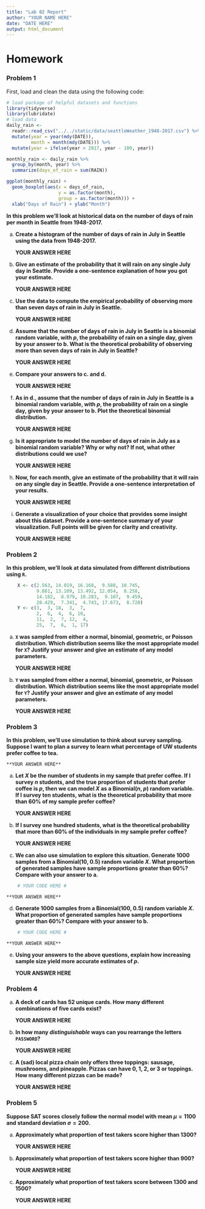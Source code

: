 ```yaml
---
title: "Lab 02 Report"
author: "YOUR NAME HERE"
date: "DATE HERE"
output: html_document
---
```


# Homework

### Problem 1

First, load and clean the data using the following code:
```r
# load package of helpful datasets and functions
library(tidyverse)
library(lubridate)
# load data
daily_rain <-
  readr::read_csv("../../static/data/seattleWeather_1948-2017.csv") %>%
  mutate(year = year(mdy(DATE)),
         month = month(mdy(DATE))) %>%
  mutate(year = ifelse(year > 2017, year - 100, year))

monthly_rain <- daily_rain %>%
  group_by(month, year) %>%
  summarize(days_of_rain = sum(RAIN))

ggplot(monthly_rain) + 
  geom_boxplot(aes(x = days_of_rain,
                   y = as.factor(month), 
                   group = as.factor(month))) +
  xlab("Days of Rain") + ylab("Month")
```

**In this problem we'll look at historical data on the number of days of rain per month in Seattle from 1948-2017.** 
    
a. **Create a histogram of the number of days of rain in July in Seattle using the data from 1948-2017.**

    **YOUR ANSWER HERE**
    
b. **Give an estimate of the probability that it will rain on any single July day in Seattle. Provide a one-sentence explanation of how you got your estimate.**

    **YOUR ANSWER HERE**
    
c. **Use the data to compute the empirical probability of observing more than seven days of rain in July in Seattle.**

    **YOUR ANSWER HERE**
    
d. **Assume that the number of days of rain in July in Seattle is a binomial random variable, with *p*, the probability of rain on a single day, given by your answer to b. What is the theoretical probability of observing more than seven days of rain in July in Seattle?**

    **YOUR ANSWER HERE**
    
e. **Compare your answers to c. and d.**

    **YOUR ANSWER HERE**
    
f. **As in d., assume that the number of days of rain in July in Seattle is a binomial random variable, with *p*, the probability of rain on a single day, given by your answer to b. Plot the theoretical binomial distribution.**

    **YOUR ANSWER HERE**
    
g. **Is it appropriate to model the number of days of rain in July as a binomial random variable? Why or why not? If not, what other distributions could we use?**

    **YOUR ANSWER HERE**
    
h. **Now, for each month, give an estimate of the probability that it will rain on any single day in Seattle. Provide a one-sentence interpretation of your results.**

    **YOUR ANSWER HERE**
    
i. **Generate a visualization of your choice that provides some insight about this dataset. Provide a one-sentence summary of your visualization. Full points will be given for clarity and creativity.**

    **YOUR ANSWER HERE**

### Problem 2

**In this problem, we'll look at data simulated from different distributions using `R`.**

```r
    X <- c(2.563, 14.019, 16.168,  9.580, 10.745,
           9.861, 13.109, 13.492, 12.054,  8.258,
           14.182,  8.979, 10.283,  9.107,  9.459,
           20.429,  7.341,  4.743, 17.673,  8.728)
    Y <- c(3,  3, 18,  3,  7,  
           2,  6,  4,  6, 10, 
           11,  2,  7, 12,  4,
           25,  7,  6,  1, 17)
```
  
a. **`X` was sampled from either a normal, binomial, geometric, or Poisson distribution. Which distribution seems like the most appropriate model for `X`? Justify your answer and give an estimate of any model parameters.**

    **YOUR ANSWER HERE**
    
b. **`Y` was sampled from either a normal, binomial, geometric, or Poisson distribution. Which distribution seems like the most appropriate model for `Y`? Justify your answer and give an estimate of any model parameters.**

    **YOUR ANSWER HERE**
    
### Problem 3

**In this problem, we'll use simulation to think about survey sampling. Suppose I want to plan a survey to learn what percentage of UW students prefer coffee to tea.**

    **YOUR ANSWER HERE**

a. **Let *X* be the number of students in my sample that prefer coffee. If I survey *n* students, and the true proportion of students that prefer coffee is *p*, then we can model *X* as a Binomial(*n*, *p*) random variable. If I survey ten students, what is the theoretical probability that more than 60% of my sample prefer coffee?**

    **YOUR ANSWER HERE**
    
b. **If I survey one hundred students, what is the theoretical probability that more than 60% of the individuals in my sample prefer coffee?**

    **YOUR ANSWER HERE**
    
c. **We can also use simulation to explore this situation. Generate 1000 samples from a Binomial(10, 0.5) random variable *X*. What proportion of generated samples have sample proportions greater than 60%? Compare with your answer to a.**

```r
    # YOUR CODE HERE #
```

    **YOUR ANSWER HERE**

d. **Generate 1000 samples from a Binomial(100, 0.5) random variable *X*. What proportion of generated samples have sample proportions greater than 60%? Compare with your answer to b.**

```r
    # YOUR CODE HERE #
```

    **YOUR ANSWER HERE**
    
e. **Using your answers to the above questions, explain how increasing sample size yield more accurate estimates of *p*.**

    **YOUR ANSWER HERE**
    
### Problem 4

a. **A deck of cards has 52 unique cards. How many different combinations of five cards exist?**

    **YOUR ANSWER HERE**

b. **In how many *distinguishable* ways can you rearrange the letters `PASSWORD`?**

    **YOUR ANSWER HERE**

c. **A (sad) local pizza chain only offers three toppings: sausage, mushrooms, and pineapple. Pizzas can have 0, 1, 2, or 3 or toppings. How many different pizzas can be made?**

    **YOUR ANSWER HERE**

### Problem 5

**Suppose SAT scores closely follow the normal model with mean $\mu=1100$ and standard deviation $\sigma = 200$.**

a. **Approximately what proportion of test takers score higher than 1300?**

    **YOUR ANSWER HERE**

b. **Approximately what proportion of test takers score higher than 900?**
    
    **YOUR ANSWER HERE**

c. **Approximately what proportion of test takers score between 1300 and 1500?**

    **YOUR ANSWER HERE**
